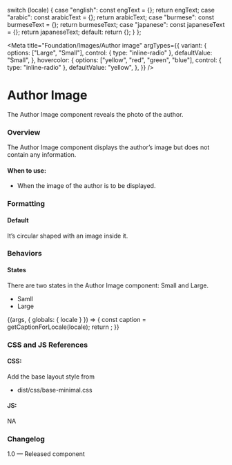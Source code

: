 
  switch (locale) {
    case "english":
      const engText = {};
      return engText;
    case "arabic":
      const arabicText = {};
      return arabicText;
    case "burmese":
      const burmeseText = {};
      return burmeseText;
    case "japanese":
      const japaneseText = {};
      return japaneseText;
    default:
      return {};
  }
};

<Meta
  title="Foundation/Images/Author image"
  argTypes={{
    variant: {
      options: ["Large", "Small"],
      control: { type: "inline-radio" },
      defaultValue: "Small",
    },
    hovercolor: {
      options: ["yellow", "red", "green", "blue"],
      control: { type: "inline-radio" },
      defaultValue: "yellow",
    },
  }}
/>

# Author Image
The Author Image component reveals the photo of the author.

### Overview
The Author Image component displays the author’s image but does not contain any information.

#### When to use:
- When the image of the author is to be displayed.

### Formatting
#### Default
It’s circular shaped with an image inside it.

### Behaviors
#### States
There are two states in the Author Image component: Small and Large.
- Samll
- Large

<Canvas>
  <Story name="Author image">
    {(args, { globals: { locale } }) => {
      const caption = getCaptionForLocale(locale);
      return <Authorimg image={user} alt="Headshot of XYZ" {...args}></Authorimg>;
    }}
  </Story>
</Canvas>

### CSS and JS References

#### CSS:
Add the base layout style from 

- dist/css/base-minimal.css

#### JS:
NA 

### Changelog
1.0 — Released component